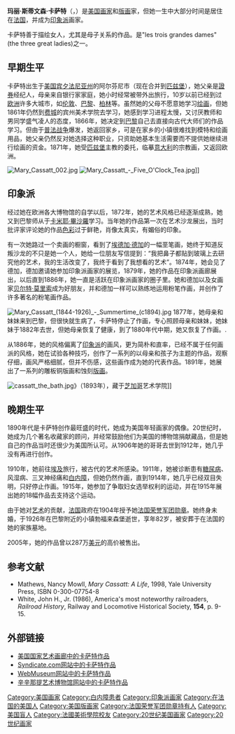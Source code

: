 {{Infobox Biography
| subject_name   = 瑪麗·卡薩特 
| image_name     = Mary Cassatt-Selfportrait.jpg|frame|right
| image_size     = 200px
| image_caption  = 《自画像》（1878年） 
| date_of_birth  = 1844年5月22日
| place_of_birth ={{USA}}[[賓夕法尼亞州|賓夕法尼亞州]][[阿爾芬尼|阿爾芬尼]]
| date_of_death  = 1926年6月14日
| place_of_death ={{FRA}}[[巴黎|巴黎]][[勃福來森堡|勃福來森堡]]
| occupation     = [[印象派|印象派]]畫派[[畫家|畫家]]、版畫家
}}

'''玛丽·斯蒂文森·卡萨特'''（{{lang|en|Mary Stevenson Cassatt}}，{{bd|1844年|5月22日|1926年|6月14日|catIdx=Cassatt, Mary}}）是[[美国|美国]][[画家|画家]]和[[版画|版画]]家，但她一生中大部分时间是居住在[[法国|法国]]，并成为[[印象派|印象派]]画家。

卡萨特善于描绘女人，尤其是母子关系的作品。是"les trois grandes dames" (the three great ladies)之一。

== 早期生平 ==
卡萨特出生于[[美国|美国]][[宾夕法尼亚州|宾夕法尼亚州]]的阿尔芬尼市（现在合并到[[匹兹堡|匹兹堡]]），她父亲是[[證券|證券]]经纪人，母亲来自银行家家庭，她小时经常被带外出旅行，10岁以前已经到过[[欧洲|欧洲]]许多大城市，如[[伦敦|伦敦]]、[[巴黎|巴黎]]、[[柏林|柏林]]等。虽然她的父母不愿意她学习[[绘画|绘画]]，但她1861年仍然到[[费城|费城]]的宾州美术学院去学习，她感到学习进程太慢，又讨厌教师和男同学盛气凌人的态度，1866年，她决定到[[巴黎|巴黎]]自己去直接向古代大师们的作品学习。但由于[[普法战争|普法战争]]爆发，她返回家乡，可是在家乡的小镇很难找到模特和绘画用品，她父亲仍然反对她选择这种职业，只资助她基本生活需要而不提供她继续进行绘画的资金。1871年，她受[[匹兹堡|匹兹堡]]主教的委托，临摹[[意大利|意大利]]的宗教画，又返回欧洲。

[[File:Mary_Cassatt_002.jpg|alt=''The Boating Party'' 1893-94]] 
[[File:Mary_Cassatt_-_Five_O'Clock_Tea.jpg|thumb]]]]

== 印象派 ==
经过她在欧洲各大博物馆的自学以后，1872年，她的艺术风格已经逐渐成熟，她又到巴黎师从于[[卡米耶·畢沙羅|卡米耶·畢沙羅]]学习。当年她的作品第一次在艺术沙龙展出，当时批评家评论她的作品[[色彩|色彩]]过于鲜艳，肖像太真实，有媚俗的印象。

有一次她路过一个卖画的橱窗，看到了[[埃德加·德加|埃德加·德加]]的一幅垩笔画，她终于知道反叛沙龙的不只是她一个人，她给一位朋友写信提到：“我把鼻子都贴到玻璃上去研究他的艺术，我的生活改变了，我终于看到了我想看的艺术”。1874年，她会见了德加，德加邀请她参加印象派画家的展览，1879年，她的作品在印象派画廊展出，以后直到1886年，她一直是活跃在印象派画家的圈子里。她和德加以及女画家[[贝尔特·莫里索|贝尔特·莫里索]]成为好朋友，并和德加一样可以熟练地运用粉笔作画，并创作了许多著名的粉笔画作品。

[[File:Mary_Cassatt_(1844-1926)_-_Summertime_(c1894).jpg|thumb]]
1877年，她母亲和妹妹来到巴黎，但很快就生病了，卡萨特停止了作画，专心照顾母亲和妹妹，她妹妹于1882年去世，但她母亲恢复了健康，到了1880年代中期，她又恢复了作画。.

从1886年，她的风格偏离了[[印象派|印象派]]的画风，更为简朴和直率，已经不属于任何画派的风格，她在试验各种技巧，创作了一系列的以母亲和孩子为主题的作品，观察仔细，画风严格细腻，但并不伤感，这些画作成为她的代表作品。1891年，她展出了一系列的雕板铜版画和蚀刻[[版画|版画]]。

[[File:cassatt_the_bath.jpg|thumb]]》（1893年），藏于[[芝加哥|芝加哥]]艺术学院]]

== 晚期生平 ==
1890年代是卡萨特创作最旺盛的时代，她成为美国年轻画家的偶像。20世纪时，她成为几个著名收藏家的顾问，并经常鼓励他们为美国的博物馆捐献藏品，但是她自己的作品当时还很少为美国所认可。从1906年她的哥哥去世到1912年，她几乎没有再进行创作。

1910年，她前往[[埃及|埃及]]旅行，被古代的艺术所感染。1911年，她被诊断患有[[糖尿病|糖尿病]]、风湿病、三叉神经痛和[[白内障|白内障]]，但她仍然作画，直到1914年，她几乎已经双目失明，只好停止作画。1915年，她参加了争取妇女选举权利的运动，并在1915年展出她的18幅作品去支持这个运动。

由于她对[[艺术|艺术]]的贡献，[[法国|法国]]政府在1904年授予她[[法国荣誉军团勋章|法国荣誉军团勋章]]。她终身未婚，于1926年在巴黎附近的小镇勃福来森堡逝世，享年82岁，被安葬于在法国的她的家族墓地。

2005年，她的作品曾以287万[[美元|美元]]的高价被售出。

== 参考文献 ==
* Mathews, Nancy Mowll, ''Mary Cassatt: A Life'', 1998, Yale University Press, ISBN 0-300-07754-8
* White, John H., Jr. (1986), America's most noteworthy railroaders, ''Railroad History'', Railway and Locomotive Historical Society, '''154''', p. 9-15. 

== 外部链接 ==
{{Commons|Mary Cassatt}}
* [http://www.nga.gov/collection/gallery/ggcassattptg/ggcassattptg-main1.html/ 美国国家艺术画廊中的卡萨特作品] {{Wayback|url=http://www.nga.gov/collection/gallery/ggcassattptg/ggcassattptg-main1.html/ |date=20090825041640 }}
* [http://www.museumsyndicate.com/artist.php?artist=108 Syndicate.com网站中的卡萨特作品] {{Wayback|url=http://www.museumsyndicate.com/artist.php?artist=108 |date=20090527001138 }}
* [http://www.ibiblio.org/wm/paint/auth/cassatt/ WebMuseum网站中的卡萨特作品] {{Wayback|url=http://www.ibiblio.org/wm/paint/auth/cassatt/ |date=20090925222452 }}
* [https://web.archive.org/web/20071018071431/http://cincinnatiartmuseum.org/Search/collectionresultsitemdetail.aspx?OID=45120 辛辛那提艺术博物馆网站中的卡萨特作品]

{{Authority control}}
{{DEFAULTSORT:Cassatt, Mary}}
[[Category:美国画家|Category:美国画家]]
[[Category:白内障患者|Category:白内障患者]]
[[Category:印象派画家|Category:印象派画家]]
[[Category:在法国的美国人|Category:在法国的美国人]]
[[Category:美国版画家|Category:美国版画家]]
[[Category:法国荣誉军团勋章持有人|Category:法国荣誉军团勋章持有人]]
[[Category:美国盲人|Category:美国盲人]]
[[Category:法國美術學院校友|Category:法國美術學院校友]]
[[Category:20世纪美国画家|Category:20世纪美国画家]]
[[Category:20世纪画家|Category:20世纪画家]]